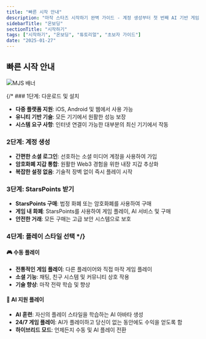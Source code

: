 ```yaml
---
title: "빠른 시작 안내"
description: "마작 스타즈 시작하기 완벽 가이드 - 계정 생성부터 첫 번째 AI 기반 게임까지"
sidebarTitle: "온보딩"
sectionTitle: "시작하기"
tags: ["시작하기", "온보딩", "튜토리얼", "초보자 가이드"]
date: "2025-01-27"
---
```


## 빠른 시작 안내

![MJS 배너](/static/images/comingsoon.webp)

{/* ### 1단계: 다운로드 및 설치
- **다중 플랫폼 지원**: iOS, Android 및 웹에서 사용 가능
- **유니티 기반 기술**: 모든 기기에서 원활한 성능 보장
- **시스템 요구 사항**: 인터넷 연결이 가능한 대부분의 최신 기기에서 작동

### 2단계: 계정 생성
- **간편한 소셜 로그인**: 선호하는 소셜 미디어 계정을 사용하여 가입
- **암호화폐 지갑 통합**: 원활한 Web3 경험을 위한 내장 지갑 추상화
- **복잡한 설정 없음**: 기술적 장벽 없이 즉시 플레이 시작

### 3단계: StarsPoints 받기
- **StarsPoints 구매**: 법정 화폐 또는 암호화폐를 사용하여 구매
- **게임 내 화폐**: StarsPoints를 사용하여 게임 플레이, AI 서비스 및 구매
- **안전한 거래**: 모든 구매는 고급 보안 시스템으로 보호

### 4단계: 플레이 스타일 선택 */}

#### 🎮 수동 플레이
- **전통적인 게임 플레이**: 다른 플레이어와 직접 마작 게임 플레이
- **소셜 기능**: 채팅, 친구 시스템 및 커뮤니티 상호 작용
- **기술 향상**: 마작 전략 학습 및 향상

#### 🤖 AI 지원 플레이
- **AI 훈련**: 자신의 플레이 스타일을 학습하는 AI 아바타 생성
- **24/7 게임 플레이**: AI가 플레이하고 당신이 없는 동안에도 수익을 얻도록 함
- **하이브리드 모드**: 언제든지 수동 및 AI 플레이 전환